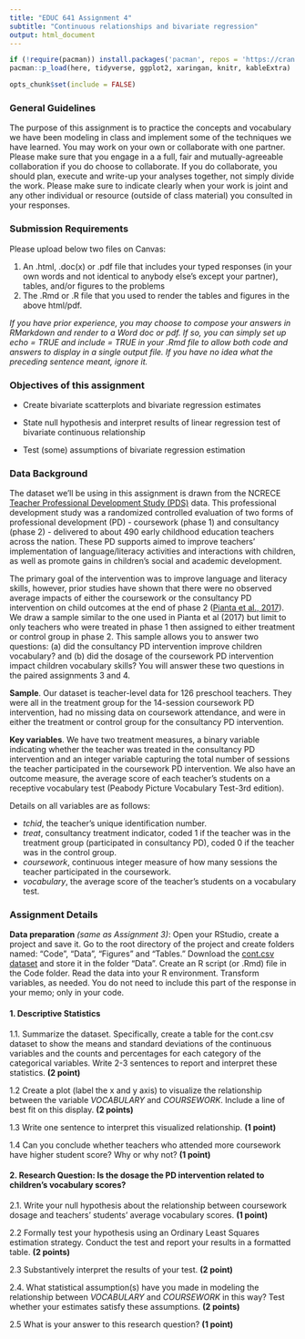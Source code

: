 ```yaml
---
title: "EDUC 641 Assignment 4"
subtitle: "Continuous relationships and bivariate regression"
output: html_document
---
```

```R
if (!require(pacman)) install.packages('pacman', repos = 'https://cran.rstudio.com')
pacman::p_load(here, tidyverse, ggplot2, xaringan, knitr, kableExtra)

opts_chunk$set(include = FALSE)
```


### General Guidelines

The purpose of this assignment is to practice the concepts and vocabulary we have been modeling in class and implement some of the techniques we have learned. You may work on your own or collaborate with one partner. Please make sure that you engage in a a full, fair and mutually-agreeable collaboration if you do choose to collaborate. If you do collaborate, you should plan, execute and write-up your analyses together, not simply divide the work. Please make sure to indicate clearly when your work is joint and any other individual or resource (outside of class material) you consulted in your responses.

### Submission Requirements

Please upload below two files on Canvas:  

1. An .html, .doc(x) or .pdf file that includes your typed responses (in your own words and not identical to anybody else's except your partner), tables, and/or figures to the problems
2. The .Rmd or .R file that you used to render the tables and figures in the above html/pdf. 

*If you have prior experience, you may choose to compose your answers in RMarkdown and render to a Word doc or pdf. If so, you can simply set up echo = TRUE and include = TRUE in your .Rmd file to allow both code and answers to display in a single output file. If you have no idea what the preceding sentence meant, ignore it.*  

### Objectives of this assignment

 * Create bivariate scatterplots and bivariate regression estimates

 * State null hypothesis and interpret results of linear regression test of bivariate continuous relationship
 
 * Test (some) assumptions of bivariate regression estimation
 
### Data Background

The dataset we'll be using in this assignment is drawn from the NCRECE [Teacher Professional Development Study (PDS)](https://www.icpsr.umich.edu/web/ICPSR/studies/34848) data. This professional development study was a randomized controlled evaluation of two forms of professional development (PD) - coursework (phase 1) and consultancy (phase 2) - delivered to about 490 early childhood education teachers across the nation. These PD supports aimed to improve teachers' implementation of language/literacy activities and interactions with children, as well as promote gains in children's social and academic development. 

The primary goal of the intervention was to improve language and literacy skills, however, prior studies have shown that there were no observed average impacts of either the coursework or the consultancy PD intervention on child outcomes at the end of phase 2 ([Pianta et al., 2017](https://www.tandfonline.com/doi/abs/10.1080/10409289.2017.1319783?journalCode=heed20)). We draw a sample similar to the one used in Pianta et al (2017) but limit to only teachers who were treated in phase 1 then assigned to either treatment or control group in phase 2. This sample allows you to answer two questions: (a) did the consultancy PD intervention improve children vocabulary? and (b) did the dosage of the coursework PD intervention impact children vocabulary skills? You will answer these two questions in the paired assignments 3 and 4.

**Sample**. Our dataset is teacher-level data for 126 preschool teachers. They were all in the treatment group for the 14-session coursework PD intervention, had no missing data on coursework attendance, and were in either the treatment or control group for the consultancy PD intervention.

**Key variables**. We have two treatment measures, a binary variable indicating whether the teacher was treated in the consultancy PD intervention and an integer variable capturing the total number of sessions the teacher participated in the coursework PD intervention. We also have an outcome measure, the average score of each teacher's students on a receptive vocabulary test (Peabody Picture Vocabulary Test-3rd edition). 

Details on all variables are as follows:

 * *tchid*, the teacher's unique identification number.
 * *treat*, consultancy treatment indicator, coded 1 if the teacher was in the treatment group (participated in consultancy PD), coded 0 if the teacher was in the control group.  
 * *coursework*, continuous integer measure of how many sessions the teacher participated in the coursework. 
 * *vocabulary*, the average score of the teacher's students on a vocabulary test. 


### Assignment Details

**Data preparation** *(same as Assignment 3)*: Open your RStudio, create a project and save it. Go to the root directory of the project and create folders named: "Code", "Data", "Figures" and "Tables." Download the [cont.csv dataset](../data/cont.csv) and store it in the folder "Data". Create an R script (or .Rmd) file in the Code folder. Read the data into your R environment. Transform variables, as needed. You do not need to include this part of the response in your memo; only in your code.


#### 1. Descriptive Statistics

1.1. Summarize the dataset. Specifically, create a table for the cont.csv dataset to show the means and standard deviations of the continuous variables and the counts and percentages for each category of the categorical variables. Write 2-3 sentences to report and interpret these statistics. **(2 point)**

1.2 Create a plot (label the x and y axis) to visualize the relationship between the variable $VOCABULARY$ and $COURSEWORK$. Include a line of best fit on this display. **(2 points)**

1.3 Write one sentence to interpret this visualized relationship. **(1 point)**

1.4 Can you conclude whether teachers who attended more coursework have higher student score? Why or why not? **(1 point)**


#### 2. Research Question: Is the dosage the PD intervention related to children's vocabulary scores?

2.1. Write your null hypothesis about the relationship between coursework dosage and teachers' students' average vocabulary scores. **(1 point)**

2.2 Formally test your hypothesis using an Ordinary Least Squares estimation strategy. Conduct the test and report your results in a formatted table. **(2 points)**

2.3 Substantively interpret the results of your test. **(2 point)**

2.4. What statistical assumption(s) have you made in modeling the relationship between $VOCABULARY$ and $COURSEWORK$ in this way? Test whether your estimates satisfy these assumptions. **(2 points)**

2.5 What is your answer to this research question? **(1 point)**

